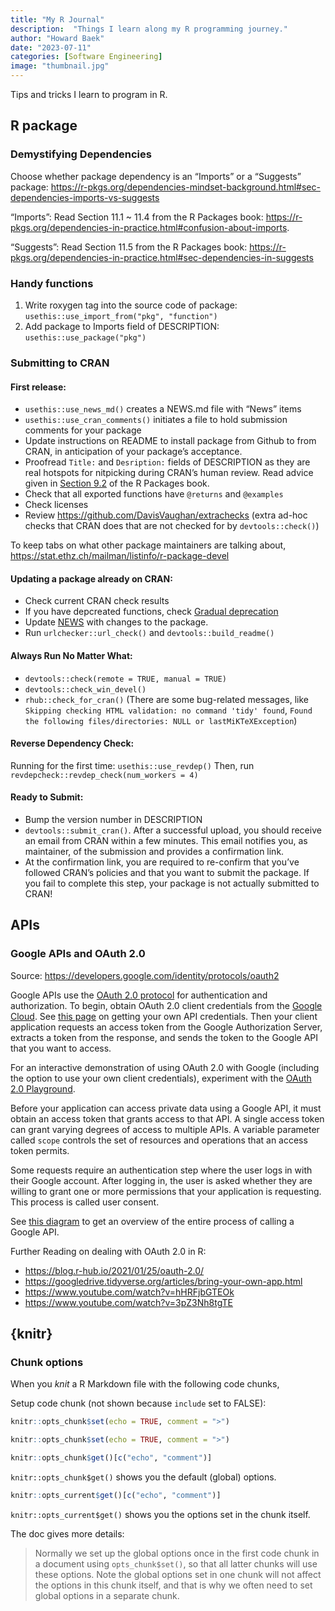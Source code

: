 ```yaml
---
title: "My R Journal"
description:  "Things I learn along my R programming journey."
author: "Howard Baek"
date: "2023-07-11"
categories: [Software Engineering]
image: "thumbnail.jpg"
---
```


Tips and tricks I learn to program in R.

## R package

### Demystifying Dependencies

Choose whether package dependency is an "Imports" or a "Suggests" package: <https://r-pkgs.org/dependencies-mindset-background.html#sec-dependencies-imports-vs-suggests>

"Imports": Read Section 11.1 \~ 11.4 from the R Packages book: <https://r-pkgs.org/dependencies-in-practice.html#confusion-about-imports>.

"Suggests": Read Section 11.5 from the R Packages book: <https://r-pkgs.org/dependencies-in-practice.html#sec-dependencies-in-suggests>

### Handy functions

1.  Write roxygen tag into the source code of package: `usethis::use_import_from("pkg", "function")`
2.  Add package to Imports field of DESCRIPTION: `usethis::use_package("pkg")`

### Submitting to CRAN

#### First release:

-   `usethis::use_news_md()` creates a NEWS.md file with "News" items
-   `usethis::use_cran_comments()` initiates a file to hold submission comments for your package
-   Update instructions on README to install package from Github to from CRAN, in anticipation of your package's acceptance.
-   Proofread `Title:` and `Desription:` fields of DESCRIPTION as they are real hotspots for nitpicking during CRAN's human review. Read advice given in [Section 9.2](https://r-pkgs.org/description.html#sec-description-title-and-description) of the R Packages book.
-   Check that all exported functions have `@returns` and `@examples`
-   Check licenses
-   Review <https://github.com/DavisVaughan/extrachecks> (extra ad-hoc checks that CRAN does that are not checked for by `devtools::check()`)

To keep tabs on what other package maintainers are talking about, <https://stat.ethz.ch/mailman/listinfo/r-package-devel>

#### Updating a package already on CRAN:

-   Check current CRAN check results
-   If you have depcreated functions, check [Gradual deprecation](https://lifecycle.r-lib.org/articles/communicate.html#gradual-deprecation)
-   Update [NEWS](https://style.tidyverse.org/news.html#news-release) with changes to the package.
-   Run `urlchecker::url_check()` and `devtools::build_readme()`

#### Always Run No Matter What:

-   `devtools::check(remote = TRUE, manual = TRUE)`
-   `devtools::check_win_devel()`
-   `rhub::check_for_cran()` (There are some bug-related messages, like `Skipping checking HTML validation: no command 'tidy' found`, `Found the following files/directories: NULL or lastMiKTeXException`)

#### Reverse Dependency Check:

Running for the first time: `usethis::use_revdep()` Then, run `revdepcheck::revdep_check(num_workers = 4)`

#### Ready to Submit:

-   Bump the version number in DESCRIPTION
-   `devtools::submit_cran()`. After a successful upload, you should receive an email from CRAN within a few minutes. This email notifies you, as maintainer, of the submission and provides a confirmation link.
-   At the confirmation link, you are required to re-confirm that you've followed CRAN's policies and that you want to submit the package. If you fail to complete this step, your package is not actually submitted to CRAN!

## APIs

### Google APIs and OAuth 2.0

Source: <https://developers.google.com/identity/protocols/oauth2>

Google APIs use the [OAuth 2.0 protocol](https://datatracker.ietf.org/doc/html/rfc6749) for authentication and authorization. To begin, obtain OAuth 2.0 client credentials from the [Google Cloud](https://console.cloud.google.com/). See [this page](https://gargle.r-lib.org/articles/get-api-credentials.html) on getting your own API credentials. Then your client application requests an access token from the Google Authorization Server, extracts a token from the response, and sends the token to the Google API that you want to access.

For an interactive demonstration of using OAuth 2.0 with Google (including the option to use your own client credentials), experiment with the [OAuth 2.0 Playground](https://developers.google.com/oauthplayground/).

Before your application can access private data using a Google API, it must obtain an access token that grants access to that API. A single access token can grant varying degrees of access to multiple APIs. A variable parameter called `scope` controls the set of resources and operations that an access token permits.

Some requests require an authentication step where the user logs in with their Google account. After logging in, the user is asked whether they are willing to grant one or more permissions that your application is requesting. This process is called user consent.

See [this diagram](https://developers.google.com/identity/protocols/oauth2#webserver) to get an overview of the entire process of calling a Google API.

Further Reading on dealing with OAuth 2.0 in R:

-   <https://blog.r-hub.io/2021/01/25/oauth-2.0/>
-   <https://googledrive.tidyverse.org/articles/bring-your-own-app.html>
-   <https://www.youtube.com/watch?v=hHRFjbGTEOk>
-   <https://www.youtube.com/watch?v=3pZ3Nh8tgTE>


## {knitr} 

### Chunk options

When you *knit* a R Markdown file with the following code chunks,

Setup code chunk (not shown because `include` set to FALSE): 

```r
knitr::opts_chunk$set(echo = TRUE, comment = ">")
```

```r
knitr::opts_chunk$set(echo = TRUE, comment = ">")
```


```r
knitr::opts_chunk$get()[c("echo", "comment")]
```

`knitr::opts_chunk$get()` shows you the default (global) options. 

```r
knitr::opts_current$get()[c("echo", "comment")]
```

`knitr::opts_current$get()` shows you the options set in the chunk itself.

The doc gives more details:

> Normally we set up the global options once in the first code chunk in a document using `opts_chunk$set()`, so that all latter chunks will use these options. Note the global options set in one chunk will not affect the options in this chunk itself, and that is why we often need to set global options in a separate chunk. 